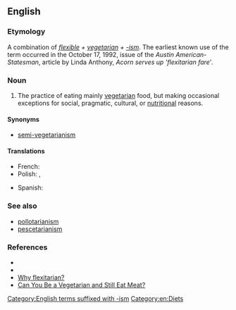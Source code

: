 ==English==

===Etymology===
A combination of ''[[flexible]] + [[vegetarian]] + [[-ism]]''. The earliest known use of the term occurred in the October 17, 1992, issue of the ''Austin American-Statesman'', article by Linda Anthony, ''Acorn serves up 'flexitarian fare'''.

===Noun===
{{en-noun|-}}

# {{lb|en|US}} The practice of eating mainly [[vegetarian]] food, but making occasional exceptions for social, pragmatic, cultural, or [[nutritional]] reasons.

====Synonyms====
* {{sense|vegetarianism with occasional exceptions}} [[semi-vegetarianism]]

====Translations====
{{trans-top|The practice of eating mainly vegetarian with exceptions}}
* French: {{t+|fr|flexitarisme}}
* Polish: {{t|pl|fleksitarianizm}}, {{t|pl|semiwegetarianizm}}
{{trans-mid}}
* Spanish: {{t|es|flexitarianismo}}
{{trans-bottom}}

===See also===
* [[pollotarianism]]
* [[pescetarianism]]

===References===
* {{cite-web|title=Are you a 'flexitarian?'|publisher=The Associated Press|date=2004-03-16|url=http://www.msnbc.msn.com/id/4541605/|accessdate=2007-12-03}}
* {{cite-web|title=2003 Words of the Year|publisher=''[[Appendix:American Dialect Society|American Dialect Society]]''|date=2007-01-13|url=http://www.americandialect.org/index.php/amerdial/2003_words_of_the_yea/|accessdate=2007-12-03}}
* [http://vegetarian.about.com/od/glossary/g/Flexitarian.htm Why flexitarian?]
* [http://www.medicinenet.com/script/main/art.asp?articlekey=52501 Can You Be a Vegetarian and Still Eat Meat?]

[[Category:English terms suffixed with -ism]]
[[Category:en:Diets]]
